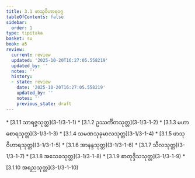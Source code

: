 ```yaml
---
title: 3.1 ဖာသုဝိဟာရဝဂ္ဂ
tableOfContents: false
sidebar:
  order: 1
type: tipitaka
basket: su
book: a5
review:
  current: review
  updated: '2025-10-20T16:27:05.558219'
  updated_by: ''
  notes: ''
  history:
  - state: review
    date: '2025-10-20T16:27:05.558219'
    updated_by: ''
    notes: ''
    previous_state: draft
---
```



<DynamicBreadcrumb />


<ReviewStatus review={frontmatter.review} showDetails={true} />

<HypothesisAnnotation frontmatter={frontmatter} />



<TableOfContents book="a5" section="3.1">
* [3.1.1 သာရဇ္ဇသုတ္တ](3-1/3-1-1)
* [3.1.2 ဥဿင်္ကိတသုတ္တ](3-1/3-1-2)
* [3.1.3 မဟာစောရသုတ္တ](3-1/3-1-3)
* [3.1.4 သမဏသုခုမာလသုတ္တ](3-1/3-1-4)
* [3.1.5 ဖာသုဝိဟာရသုတ္တ](3-1/3-1-5)
* [3.1.6 အာနန္ဒသုတ္တ](3-1/3-1-6)
* [3.1.7 သီလသုတ္တ](3-1/3-1-7)
* [3.1.8 အသေခသုတ္တ](3-1/3-1-8)
* [3.1.9 စာတုဒ္ဒိသသုတ္တ](3-1/3-1-9)
* [3.1.10 အရညသုတ္တ](3-1/3-1-10)
</TableOfContents>